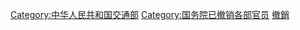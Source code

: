 [[Category:中华人民共和国交通部|Category:中华人民共和国交通部]]
[[Category:国务院已撤销各部官员|Category:国务院已撤销各部官员]]
[[Category:中华人民共和国交通运输部官员|撤銷]]